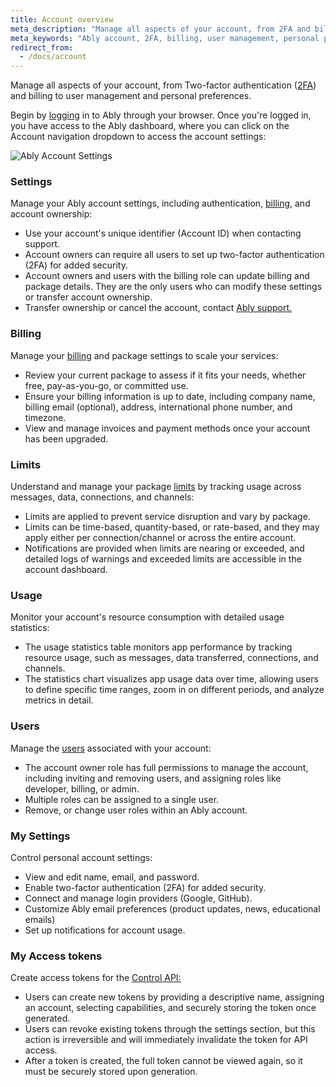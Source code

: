 ```yaml
---
title: Account overview
meta_description: "Manage all aspects of your account, from 2FA and billing to user management and personal preferences. "
meta_keywords: "Ably account, 2FA, billing, user management, personal preferences"
redirect_from:
  - /docs/account
---
```


Manage all aspects of your account, from Two-factor authentication ([2FA](/docs/platform/account/2fa)) and billing to user management and personal preferences.

Begin by [logging](https://ably.com/login) in to Ably through your browser. Once you're logged in, you have access to the Ably dashboard, where you can click on the Account navigation dropdown to access the account settings:

![Ably Account Settings](../../../../images/content/screenshots/dash/account.png)

### Settings

Manage your Ably account settings, including authentication, [billing](/docs/platform/pricing/billing), and account ownership:

* Use your account's unique identifier (Account ID) when contacting support.
* Account owners can require all users to set up two-factor authentication (2FA) for added security.
* Account owners and users with the billing role can update billing and package details. They are the only users who can modify these settings or transfer account ownership.
* Transfer ownership or cancel the account, contact [Ably support.](https://ably.com/support)

### Billing

Manage your [billing](/docs/platform/pricing/billing) and package settings to scale your services:

* Review your current package to assess if it fits your needs, whether free, pay-as-you-go, or committed use.
* Ensure your billing information is up to date, including company name, billing email (optional), address, international phone number, and timezone.
* View and manage invoices and payment methods once your account has been upgraded.

### Limits

Understand and manage your package [limits](/docs/platform/pricing/limits) by tracking usage across messages, data, connections, and channels:

* Limits are applied to prevent service disruption and vary by package.
* Limits can be time-based, quantity-based, or rate-based, and they may apply either per connection/channel or across the entire account.
* Notifications are provided when limits are nearing or exceeded, and detailed logs of warnings and exceeded limits are accessible in the account dashboard.

### Usage

Monitor your account's resource consumption with detailed usage statistics:

* The usage statistics table monitors app performance by tracking resource usage, such as messages, data transferred, connections, and channels.
* The statistics chart visualizes app usage data over time, allowing users to define specific time ranges, zoom in on different periods, and analyze metrics in detail.

### Users

Manage the [users](/docs/platform/account/users) associated with your account:

* The account owner role has full permissions to manage the account, including inviting and removing users, and assigning roles like developer, billing, or admin.
* Multiple roles can be assigned to a single user.
* Remove, or change user roles within an Ably account.

### My Settings

Control personal account settings:

* View and edit name, email, and password.
* Enable two-factor authentication (2FA) for added security.
* Connect and manage login providers (Google, GitHub).
* Customize Ably email preferences (product updates, news, educational emails)
* Set up notifications for account usage.

### My Access tokens

Create access tokens for the [Control API:](/docs/platform/account/control-api)

* Users can create new tokens by providing a descriptive name, assigning an account, selecting capabilities, and securely storing the token once generated.
* Users can revoke existing tokens through the settings section, but this action is irreversible and will immediately invalidate the token for API access.
* After a token is created, the full token cannot be viewed again, so it must be securely stored upon generation.
